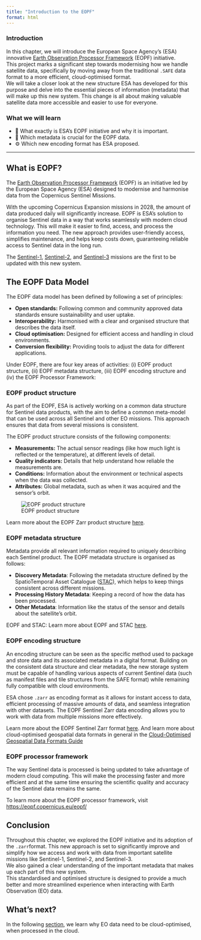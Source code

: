 ```yaml
---
title: "Introduction to the EOPF"
format: html
---
```

### Introduction

In this chapter, we will introduce the European Space Agency's (ESA) innovative [Earth Observation Processor Framework](https://eopf.copernicus.eu/) (EOPF) initiative.<br>
This project marks a significant step towards modernising how we handle satellite data, specifically by moving away from the traditional `.SAFE` data format to a more efficient, cloud-optimised format. <br>
We will take a closer look at the new structure ESA has developed for this purpose and delve into the essential pieces of information (metadata)  that will make up this new system. This change is all about making valuable satellite data more accessible and easier to use for everyone.

### What we will learn

- 📡 What exactly is ESA's EOPF initiative and why it is important.
- 📀 Which metadata is crucial for the EOPF data.
- ⚙️ Which new encoding format has ESA proposed.


<hr>

## What is EOPF?

The [Earth Observation Processor Framework](https://eopf.copernicus.eu/) (EOPF) is an initiative led by the European Space Agency (ESA) designed to modernise and harmonise data from the Copernicus Sentinel Missions.

With the upcoming Copernicus Expansion missions in 2028, the amount of data produced daily will significantly increase. EOPF is ESA's solution to organise Sentinel data in a way that works seamlessly with modern cloud technology. This will make it easier to find, access, and process the information you need. The new approach provides user-friendly access, simplifies maintenance, and helps keep costs down, guaranteeing reliable access to Sentinel data in the long run.

The [Sentinel-1](https://www.esa.int/Applications/Observing_the_Earth/Copernicus/Sentinel-1), [Sentinel-2](https://www.esa.int/Applications/Observing_the_Earth/Copernicus/Sentinel-2), and [Sentinel-3](https://www.esa.int/Applications/Observing_the_Earth/Copernicus/Sentinel-3) missions are the first to be updated with this new system.

## The EOPF Data Model

The EOPF data model has been defined by following a set of principles:

- **Open standards:** Following common and community approved data standards ensure sustainability and user uptake.
- **Interoperability:** Harmonised with a clear and organised structure that describes the data itself.
- **Cloud optimisation:** Designed for efficient access and handling in cloud environments.
- **Conversion flexibility:** Providing tools to adjust the data for different applications.

Under EOPF, there are four key areas of activities: (i) EOPF product structure, (ii) EOPF metadata structure, (iii) EOPF encoding structure and (iv) the EOPF Processor Framework:

### EOPF product structure
As part of the EOPF, ESA is actively working on a common data structure for Sentinel data products, with the aim to define a common meta-model that can be used across all Sentinel and other EO missions. This approach ensures that data from several missions is consistent.

The EOPF product structure consists of the following components:

- **Measurements:** The actual sensor readings (like how much light is reflected or the temperature), at different levels of detail.
- **Quality indicators:** Details that help understand how reliable the measurements are.
- **Conditions:** Information about the environment or technical aspects when the data was collected.
- **Attributes:** Global metadata, such as when it was acquired and the sensor's orbit.

![EOPF product structure](img/EOProduct-structure.png){fig-align="center"}

::: {.callout-note}
Learn more about the EOPF Zarr product structure [here](./21_what_is_zarr.qmd).
:::

### EOPF metadata structure

Metadata provide all relevant information required to uniquely describing each Sentinel product. The EOPF metadata structure is organised as follows:

- **Discovery Metadata**: Following the metadata structure defined by the SpatioTemporal Asset Catalogue ([STAC](https://stacspec.org/en/)), which helps to keep things consistent across different missions.
- **Processing History Metadata**: Keeping a record of how the data has been processed.
- **Other Metadata**: Information like the status of the sensor and details about the satellite's orbit.

::: {.callout-note}
EOPF and STAC: Learn more about EOPF and STAC [here](./31_stac_intro.qmd).
:::

### EOPF encoding structure
An encoding structure can be seen as the specific method used to package and store data and its associated metadata in a digital format.
Building on the consistent data structure and clear metadata, the new storage system must be capable of handling various aspects of current Sentinel data (such as manifest files and tile structures from the SAFE format) while remaining fully compatible with cloud environments.

ESA chose `.zarr` as encoding format as it allows for instant access to data, efficient processing of massive amounts of data, and seamless integration with other datasets. The EOPF Sentinel Zarr data encoding allows you to work with data from multiple missions more effectively.


::: {.callout-note}
Learn more about the EOPF Sentinel Zarr format [here](https://zarr.eopf.copernicus.eu/).  And learn more about cloud-optimised geospatial data formats in general in the [Cloud-Optimised Geospatial Data Formats Guide](https://guide.cloudnativegeo.org/)
:::

### EOPF processor framework
The way Sentinel data is processed is being updated to take advantage of modern cloud computing. This will make the processing faster and more efficient and at the same time ensuring the scientific quality and accuracy of the Sentinel data remains the same.

::: {.callout-note}
To learn more about the EOPF processor framework, visit [https://eopf.copernicus.eu/eopf/](https://eopf.copernicus.eu/eopf/)
:::

## Conclusion

Throughout this chapter, we explored the EOPF initiative and its adoption of the `.zarr `format. This new approach is set to significantly improve and simplify how we access and work with data from important satellite missions like Sentinel-1, Sentinel-2, and Sentinel-3. <br>
We also gained a clear understanding of the important metadata that makes up each part of this new system.<br>
This standardised and optimised structure is designed to provide a much better and more streamlined experience when interacting with Earth Observation (EO) data.

## What's next?
In the following [section](./12_about_cloudoptimized_formats.qmd), we learn why EO data need to be cloud-optimised, when processed in the cloud.